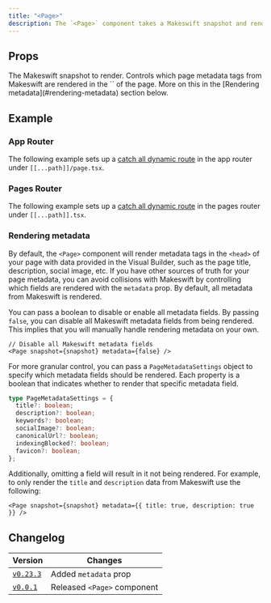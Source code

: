 ```yaml
---
title: "<Page>"
description: The `<Page>` component takes a Makeswift snapshot and renders React elements using [components registered](/developer/reference/runtime/register-component) with the runtime.
---
```



## Props

<ParamField query="snapshot" type="Snapshot" required>
  The Makeswift snapshot to render.
</ParamField>

<ParamField query="metadata" type="boolean | PageMetadataSettings" default="true">
  Controls which page metadata tags from Makeswift are rendered in the `<head>` of the page. More on this in the [Rendering metadata](#rendering-metadata) section below.
</ParamField>

## Example

### App Router

The following example sets up a [catch all dynamic route](https://nextjs.org/docs/app/building-your-application/routing/dynamic-routes#optional-catch-all-segments) in the app router under `[[...path]]/page.tsx`.

<AppCatchAllExample />

### Pages Router

The following example sets up a [catch all dynamic route](https://nextjs.org/docs/pages/building-your-application/routing/dynamic-routes#optional-catch-all-segments) in the pages router under `[[...path]].tsx`.

<PagesCatchAllExample />

### Rendering metadata

By default, the `<Page>` component will render metadata tags in the `<head>` of your page with data provided in the Visual Builder, such as the page title, description, social image, etc. If you have other sources
of truth for your page metadata, you can avoid collisions with Makeswift by controlling which fields are rendered with the `metadata` prop. By default, all metadata from Makeswift is rendered.

You can pass a boolean to disable or enable all metadata fields. By passing `false`, you can disable all Makeswift metadata fields from being rendered. This implies that you will manually handle rendering metadata on your own.

```tsx
// Disable all Makeswift metadata fields
<Page snapshot={snapshot} metadata={false} />
```

For more granular control, you can pass a `PageMetadataSettings` object to specify which metadata fields should be rendered. Each property is a boolean that indicates whether to render that specific metadata field.

```ts
type PageMetadataSettings = {
  title?: boolean;
  description?: boolean;
  keywords?: boolean;
  socialImage?: boolean;
  canonicalUrl?: boolean;
  indexingBlocked?: boolean;
  favicon?: boolean;
};
```

Additionally, omitting a field will result in it not being rendered. For example, to only render the `title` and `description` data from Makeswift use the following:

```tsx
<Page snapshot={snapshot} metadata={{ title: true, description: true }} />
```

## Changelog

| Version                                                                                          | Changes                     |
| ------------------------------------------------------------------------------------------------ | --------------------------- |
| [`v0.23.3`](https://github.com/makeswift/makeswift/releases/tag/%40makeswift%2Fruntime%400.23.3) | Added `metadata` prop       |
| [`v0.0.1`](https://github.com/makeswift/makeswift/releases/tag/%40makeswift%2Fruntime%400.0.1)   | Released `<Page>` component |
